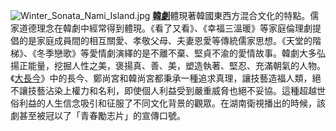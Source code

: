[[File:Winter_Sonata_Nami_Island.jpg|thumb]]
'''[[韓劇|韓劇]]'''體現著韓國東西方混合文化的特點。儒家道德理念在韓劇中經常得到體現。《看了又看》、《幸福三溫暖》等家庭倫理劇提倡的是家庭成員間的相互關愛、孝敬父母、夫妻恩愛等傳統儒家思想。《天堂的階梯》、《冬季戀歌》等愛情劇演繹的是不離不棄、堅貞不渝的愛情故事。韓劇大多弘揚正能量，挖掘人性之美，褒揚真、善、美，塑造執著、堅忍、充滿朝氣的人物。《[[大長今|大長今]]》中的長今、鄭尚宮和韓尚宮都秉承一種追求真理，讓技藝造福人類，絕不讓技藝沾染上權力和名利，即使個人利益受到嚴重威脅也絕不妥協。這種超越世俗利益的人生信念吸引和征服了不同文化背景的觀眾。在湖南衛視播出的時候，該劇甚至被冠以了「青春勵志片」的宣傳口號。
